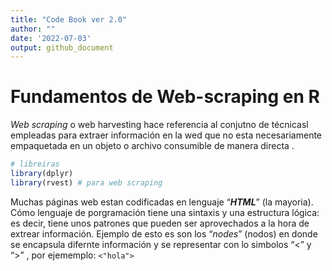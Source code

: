 ```yaml
---
title: "Code Book ver 2.0"
author: ""
date: '2022-07-03'
output: github_document
---
```


# Fundamentos de Web-scraping en R

*Web scraping* o web harvesting hace referencia al conjutno de técnicasl empleadas para extraer información en la wed que no esta necesariamente empaquetada en un objeto o archivo consumible de manera directa .

```r

# libreiras
library(dplyr)
library(rvest) # para web scraping

```

Muchas páginas web estan codificadas en lenguaje "***HTML***" (la mayoria). Cómo lenguaje de porgramación tiene una sintaxis y una estructura lógica: es decir, tiene unos patrones que pueden ser aprovechados a la hora de extrear información. Ejemplo de esto es son los "*nodes*" (nodos) en donde se encapsula difernte información y se representar con lo simbolos "\<" y "\>" , por ejememplo: `<"hola">`

